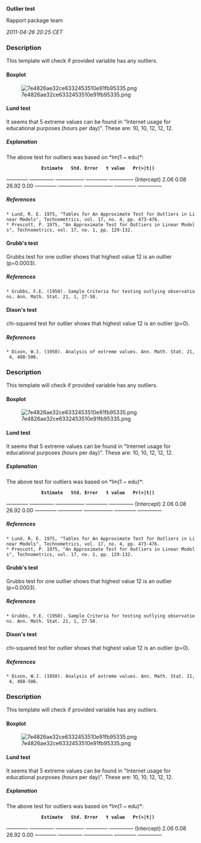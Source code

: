 '''Outlier test'''

Rapport package team

''2011-04-26 20:25 CET''


=== Description ===

This template will check if provided variable has any outliers. 

==== Boxplot ====

[[Image:7e4826ae32ce6332453510e91fb95335.png|center]]

==== Lund test ====

It seems that 5 extreme values can be found in "Internet usage for educational purposes (hours per day)". These are: 10, 10, 12, 12, 12. 

===== Explanation =====

The above test for outliers was based on *lm(1 ~ edu)*: 

              '''Estimate'''   '''Std. Error'''   '''t value'''   '''Pr(>|t|)'''  
<s>---------</s> <s>----------</s> <s>------------</s> <s>---------</s> <s>----------</s>
(Intercept)   2.06           0.08             26.92         0.00          
<s>---------</s> <s>----------</s> <s>------------</s> <s>---------</s> <s>----------</s>

===== References =====

 * Lund, R. E. 1975, "Tables for An Approximate Test for Outliers in Linear Models", Technometrics, vol. 17, no. 4, pp. 473-476.
 * Prescott, P. 1975, "An Approximate Test for Outliers in Linear Models", Technometrics, vol. 17, no. 1, pp. 129-132. 

==== Grubb's test ====

Grubbs test for one outlier shows that highest value 12 is an outlier (p=0.0003). 

===== References =====

 * Grubbs, F.E. (1950). Sample Criteria for testing outlying observations. Ann. Math. Stat. 21, 1, 27-58. 

==== Dixon's test ====

chi-squared test for outlier shows that highest value 12 is an outlier (p=0). 

===== References =====

 * Dixon, W.J. (1950). Analysis of extreme values. Ann. Math. Stat. 21, 4, 488-506. 

=== Description ===

This template will check if provided variable has any outliers. 

==== Boxplot ====

[[Image:7e4826ae32ce6332453510e91fb95335.png|center]]

==== Lund test ====

It seems that 5 extreme values can be found in "Internet usage for educational purposes (hours per day)". These are: 10, 10, 12, 12, 12. 

===== Explanation =====

The above test for outliers was based on *lm(1 ~ edu)*: 

              '''Estimate'''   '''Std. Error'''   '''t value'''   '''Pr(>|t|)'''  
<s>---------</s> <s>----------</s> <s>------------</s> <s>---------</s> <s>----------</s>
(Intercept)   2.06           0.08             26.92         0.00          
<s>---------</s> <s>----------</s> <s>------------</s> <s>---------</s> <s>----------</s>

===== References =====

 * Lund, R. E. 1975, "Tables for An Approximate Test for Outliers in Linear Models", Technometrics, vol. 17, no. 4, pp. 473-476.
 * Prescott, P. 1975, "An Approximate Test for Outliers in Linear Models", Technometrics, vol. 17, no. 1, pp. 129-132. 

==== Grubb's test ====

Grubbs test for one outlier shows that highest value 12 is an outlier (p=0.0003). 

===== References =====

 * Grubbs, F.E. (1950). Sample Criteria for testing outlying observations. Ann. Math. Stat. 21, 1, 27-58. 

==== Dixon's test ====

chi-squared test for outlier shows that highest value 12 is an outlier (p=0). 

===== References =====

 * Dixon, W.J. (1950). Analysis of extreme values. Ann. Math. Stat. 21, 4, 488-506. 

=== Description ===

This template will check if provided variable has any outliers. 

==== Boxplot ====

[[Image:7e4826ae32ce6332453510e91fb95335.png|center]]

==== Lund test ====

It seems that 5 extreme values can be found in "Internet usage for educational purposes (hours per day)". These are: 10, 10, 12, 12, 12. 

===== Explanation =====

The above test for outliers was based on *lm(1 ~ edu)*: 

              '''Estimate'''   '''Std. Error'''   '''t value'''   '''Pr(>|t|)'''  
<s>---------</s> <s>----------</s> <s>------------</s> <s>---------</s> <s>----------</s>
(Intercept)   2.06           0.08             26.92         0.00          
<s>---------</s> <s>----------</s> <s>------------</s> <s>---------</s> <s>----------</s>

<!-- wiki code generated by txt2tags 2.6 (http://txt2tags.org) -->
<!-- cmdline: txt2tags -\-encoding=UTF-8 -t wiki -o demo/outlier-test.wiki demo/outlier-test.txt -->
